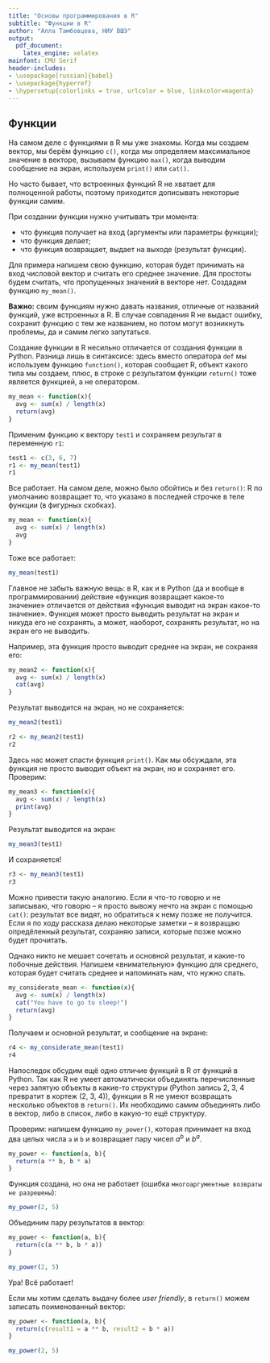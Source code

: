 ```yaml
---
title: "Основы программирования в R"
subtitle: "Функции в R"
author: "Алла Тамбовцева, НИУ ВШЭ"
output:
  pdf_document:
    latex_engine: xelatex
mainfont: CMU Serif
header-includes:
- \usepackage[russian]{babel}
- \usepackage{hyperref}
- \hypersetup{colorlinks = true, urlcolor = blue, linkcolor=magenta}
---
```


## Функции

На самом деле с функциями в R мы уже знакомы. Когда мы создаем вектор, мы берём функцию `c()`, когда мы определяем максимальное значение в векторе, вызываем функцию `max()`, когда выводим сообщение на экран, используем `print()` или `cat()`.

Но часто бывает, что встроенных функций R не хватает для полноценной работы, поэтому приходится дописывать некоторые функции самим.

При создании функции нужно учитывать три момента:

* что функция получает на вход (аргументы или параметры функции);
* что функция делает;
* что функция возвращает, выдает на выходе (результат функции).

Для примера напишем свою функцию, которая будет принимать на вход числовой вектор и считать его среднее значение. Для простоты будем считать, что пропущенных значений в векторе нет. Создадим функцию `my_mean()`.

**Важно:** своим функциям нужно давать названия, отличные от названий функций, уже встроенных в R. В случае совпадения R не выдаст ошибку, сохранит функцию с тем же названием, но потом могут возникнуть проблемы, да и самим легко запутаться.

Создание функции в R несильно отличается от создания функции в Python. Разница лишь в синтаксисе: здесь вместо оператора `def` мы используем функцию `function()`, которая сообщает R, объект какого типа мы создаем, плюс, в строке с результатом функции `return()` тоже является функцией, а не оператором.

```r
my_mean <- function(x){
  avg <- sum(x) / length(x)
  return(avg)
}
```

Применим функцию к вектору `test1` и сохраняем результат в переменную `r1`:

```r
test1 <- c(3, 6, 7)
r1 <- my_mean(test1)
r1
```

Все работает. На самом деле, можно было обойтись и без `return()`: R по умолчанию возвращает то, что указано в последней строчке в теле функции (в фигурных скобках).

```r
my_mean <- function(x){
  avg <- sum(x) / length(x)
  avg
}
```

Тоже все работает:

```r
my_mean(test1)
```

Главное не забыть важную вещь: в R, как и в Python (да и вообще в программировании) действие «функция возвращает какое-то значение» отличается от действия «функция выводит на экран какое-то значение». Функция может просто выводить результат на экран и никуда его не сохранять, а может, наоборот, сохранять результат, но на экран его не выводить.

Например, эта функция просто выводит среднее на экран, не сохраняя его:

```r
my_mean2 <- function(x){
  avg <- sum(x) / length(x)
  cat(avg) 
}
```

Результат выводится на экран, но не сохраняется:

```r
my_mean2(test1) 
```

```r
r2 <- my_mean2(test1) 
r2
```

Здесь нас может спасти функция `print()`. Как мы обсуждали, эта функция не просто выводит объект на экран, но и сохраняет его. Проверим:

```r
my_mean3 <- function(x){
  avg <- sum(x) / length(x)
  print(avg) 
}
```

Результат выводится на экран:

```r
my_mean3(test1)
```

И сохраняется!

```r
r3 <- my_mean3(test1)
r3
```

Можно привести такую аналогию. Если я что-то говорю и не записываю, что говорю – я просто вывожу нечто на экран с помощью `cat()`: результат все видят, но обратиться к нему позже не получится. Если я по ходу рассказа делаю некоторые заметки – я возвращаю опредёленный результат, сохраняю записи, которые позже можно будет прочитать.

Однако никто не мешает сочетать и основной результат, и какие-то побочные действия. Напишем «внимательную» функцию для среднего, которая будет считать среднее и напоминать нам, что нужно спать.

```r
my_considerate_mean <- function(x){
  avg <- sum(x) / length(x)
  cat("You have to go to sleep!")
  return(avg) 
}
```

Получаем и основной результат, и сообщение на экране:

```r
r4 <- my_considerate_mean(test1)
r4
```

Напоследок обсудим ещё одно отличие функций в R от функций в Python. Так как R не умеет автоматически объединять перечисленные через запятую объекты в какие-то структуры (Python запись 2, 3, 4 превратит в кортеж (2, 3, 4)), функции в R не умеют возвращать несколько объектов в `return()`. Их необходимо самим объединять либо в вектор, либо в список, либо в какую-то ещё структуру.

Проверим: напишем функцию `my_power()`, которая принимает на вход два целых числа `a` и `b` и возвращает пару чисел $a^b$ и $b^a$.

```r
my_power <- function(a, b){
  return(a ** b, b * a)
}
```

Функция создана, но она не работает (ошибка `многоаргументные возвраты не разрешены`):

```r
my_power(2, 5)
```

Объединим пару результатов в вектор:

```r
my_power <- function(a, b){
  return(c(a ** b, b * a))
}

my_power(2, 5)
```

Ура! Всё работает!

Если мы хотим сделать выдачу более *user friendly*, в `return()` можем записать поименованный вектор:

```r
my_power <- function(a, b){
  return(c(result1 = a ** b, result2 = b * a))
}

my_power(2, 5)
```

